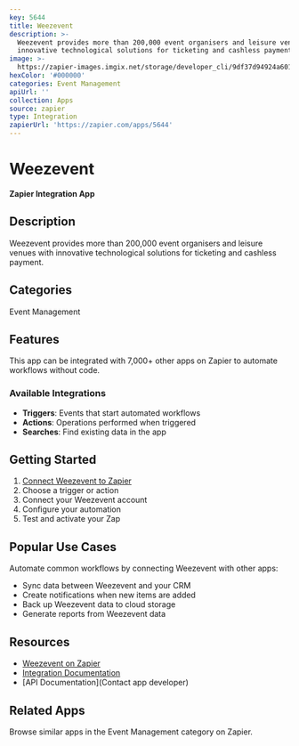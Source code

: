 ```yaml
---
key: 5644
title: Weezevent
description: >-
  Weezevent provides more than 200,000 event organisers and leisure venues with
  innovative technological solutions for ticketing and cashless payment.
image: >-
  https://zapier-images.imgix.net/storage/developer_cli/9df37d94924a601ae9a86a33d5278d4c.png?auto=format%2Ccompress&ixlib=python-3.0.0&q=50
hexColor: '#000000'
categories: Event Management
apiUrl: ''
collection: Apps
source: zapier
type: Integration
zapierUrl: 'https://zapier.com/apps/5644'
---
```

# Weezevent

**Zapier Integration App**

## Description

Weezevent provides more than 200,000 event organisers and leisure venues with innovative technological solutions for ticketing and cashless payment.

## Categories

Event Management

## Features

This app can be integrated with 7,000+ other apps on Zapier to automate workflows without code.

### Available Integrations

- **Triggers**: Events that start automated workflows
- **Actions**: Operations performed when triggered
- **Searches**: Find existing data in the app

## Getting Started

1. [Connect Weezevent to Zapier](https://zapier.com/apps/5644)
2. Choose a trigger or action
3. Connect your Weezevent account
4. Configure your automation
5. Test and activate your Zap

## Popular Use Cases

Automate common workflows by connecting Weezevent with other apps:

- Sync data between Weezevent and your CRM
- Create notifications when new items are added
- Back up Weezevent data to cloud storage
- Generate reports from Weezevent data

## Resources

- [Weezevent on Zapier](https://zapier.com/apps/5644)
- [Integration Documentation](https://zapier.com/apps/5644/integrations)
- [API Documentation](Contact app developer)

## Related Apps

Browse similar apps in the Event Management category on Zapier.

